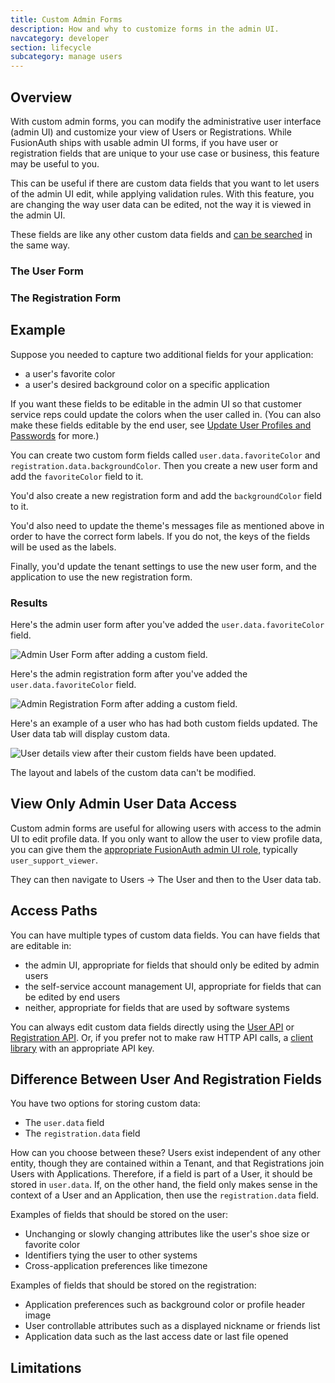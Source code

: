 ```yaml
---
title: Custom Admin Forms
description: How and why to customize forms in the admin UI.
navcategory: developer
section: lifecycle
subcategory: manage users
---
```


## Overview

With custom admin forms, you can modify the administrative user interface (admin UI) and customize your view of Users or Registrations. While FusionAuth ships with usable admin UI forms, if you have user or registration fields that are unique to your use case or business, this feature may be useful to you.

This can be useful if there are custom data fields that you want to let users of the admin UI edit, while applying validation rules. With this feature, you are changing the way user data can be edited, not the way it is viewed in the admin UI.

These fields are like any other custom data fields and [can be searched](/docs/lifecycle/manage-users/search/user-search-with-elasticsearch) in the same way.

<PremiumEditionBlurb />

### The User Form

<AdminUserForm />

### The Registration Form

<AdminUserRegistrationForm />

## Example

Suppose you needed to capture two additional fields for your application:

* a user's favorite color 
* a user's desired background color on a specific application

If you want these fields to be editable in the admin UI so that customer service reps could update the colors when the user called in. (You can also make these fields editable by the end user, see [Update User Profiles and Passwords](/docs/lifecycle/manage-users/account-management/updating-user-data) for more.)

You can create two custom form fields called `user.data.favoriteColor` and `registration.data.backgroundColor`. Then you create a new user form and add the `favoriteColor` field to it.

You'd also create a new registration form and add the `backgroundColor` field to it. 

You'd also need to update the theme's messages file as mentioned above in order to have the correct form labels. If you do not, the keys of the fields will be used as the labels.

Finally, you'd update the tenant settings to use the new user form, and the application to use the new registration form. 

### Results

Here's the admin user form after you've added the `user.data.favoriteColor` field. 

![Admin User Form after adding a custom field.](/img/docs/lifecycle/manage-users/custom-admin-forms/custom-user-form.png)

Here's the admin registration form after you've added the `user.data.favoriteColor` field. 

![Admin Registration Form after adding a custom field.](/img/docs/lifecycle/manage-users/custom-admin-forms/custom-registration-form.png)

Here's an example of a user who has had both custom fields updated. The <Breadcrumb>User data</Breadcrumb> tab will display custom data. 


![User details view after their custom fields have been updated.](/img/docs/lifecycle/manage-users/custom-admin-forms/display-custom-data.png)

The layout and labels of the custom data can't be modified.

## View Only Admin User Data Access

Custom admin forms are useful for allowing users with access to the admin UI to edit profile data. If you only want to allow the user to view profile data, you can give them the [appropriate FusionAuth admin UI role](/docs/get-started/core-concepts/roles#fusionauth-application-roles), typically `user_support_viewer`.

They can then navigate to <Breadcrumb>Users -> The User</Breadcrumb> and then to the <Breadcrumb>User data</Breadcrumb> tab.

## Access Paths

You can have multiple types of custom data fields. You can have fields that are editable in:

* the admin UI, appropriate for fields that should only be edited by admin users
* the self-service account management UI, appropriate for fields that can be edited by end users
* neither, appropriate for fields that are used by software systems

You can always edit custom data fields directly using the [User API](/docs/apis/users) or [Registration API](/docs/apis/registrations). Or, if you prefer not to make raw HTTP API calls, a [client library](/docs/sdks) with an appropriate API key.

## Difference Between User And Registration Fields

You have two options for storing custom data:

* The `user.data` field
* The `registration.data` field

How can you choose between these? Users exist independent of any other entity, though they are contained within a Tenant, and that Registrations join Users with Applications. Therefore, if a field is part of a User, it should be stored in `user.data`. If, on the other hand, the field only makes sense in the context of a User and an Application, then use the `registration.data` field.

Examples of fields that should be stored on the user:

* Unchanging or slowly changing attributes like the user's shoe size or favorite color
* Identifiers tying the user to other systems
* Cross-application preferences like timezone

Examples of fields that should be stored on the registration:

* Application preferences such as background color or profile header image
* User controllable attributes such as a displayed nickname or friends list
* Application data such as the last access date or last file opened

## Limitations

<AdminCustomFormLimitations />

